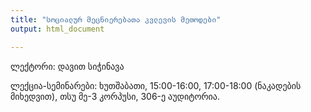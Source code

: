 ```yaml
---
title: "სოციალურ მეცნიერებათა კვლევის მეთოდები"
output: html_document

---
```


ლექტორი: დავით სიჭინავა

ლექცია-სემინარები: ხუთშაბათი, 15:00-16:00, 17:00-18:00 (ნაკადების მიხედვით), თსუ მე-3 კორპუსი, 306-ე აუდიტორია.